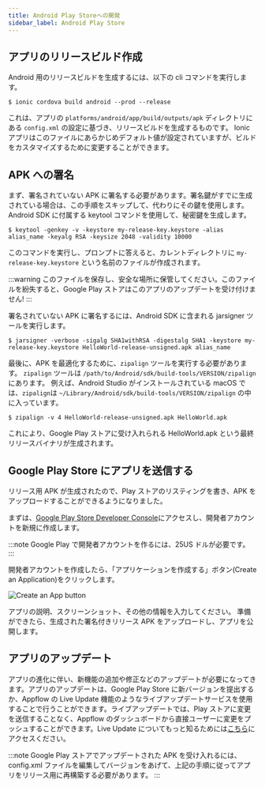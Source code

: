 ```yaml
---
title: Android Play Storeへの開発
sidebar_label: Android Play Store
---
```


<head>
  <title>Android Play Storeでのリリース: Publish Your Ionic Apps</title>
  <meta
    name="description"
    content="Ionic documentation for Android Play Store app deployment. Read about how to generate a release build and publish your Ionic apps to the Google Play Store."
  />
</head>

## アプリのリリースビルド作成

Android 用のリリースビルドを生成するには、以下の cli コマンドを実行します。

```shell
$ ionic cordova build android --prod --release
```

これは、アプリの `platforms/android/app/build/outputs/apk` ディレクトリにある `config.xml` の設定に基づき、リリースビルドを生成するものです。
Ionic アプリはこのファイルにあらかじめデフォルト値が設定されていますが、ビルドをカスタマイズするために変更することができます。

## APK への署名

まず、署名されていない APK に署名する必要があります。署名鍵がすでに生成されている場合は、この手順をスキップして、代わりにその鍵を使用します。
Android SDK に付属する keytool コマンドを使用して、秘密鍵を生成します。

```shell
$ keytool -genkey -v -keystore my-release-key.keystore -alias alias_name -keyalg RSA -keysize 2048 -validity 10000
```

このコマンドを実行し、プロンプトに答えると、カレントディレクトリに `my-release-key.keystore` という名前のファイルが作成されます。

:::warning
このファイルを保存し、安全な場所に保管してください。このファイルを紛失すると、Google Play ストアはこのアプリのアップデートを受け付けません!
:::

署名されていない APK に署名するには、Android SDK に含まれる jarsigner ツールを実行します。

```shell
$ jarsigner -verbose -sigalg SHA1withRSA -digestalg SHA1 -keystore my-release-key.keystore HelloWorld-release-unsigned.apk alias_name
```

最後に、APK を最適化するために、`zipalign` ツールを実行する必要があります。
`zipalign` ツールは `/path/to/Android/sdk/build-tools/VERSION/zipalign` にあります。
例えば、Android Studio がインストールされている macOS では、`zipalign`は `~/Library/Android/sdk/build-tools/VERSION/zipalign` の中に入っています。

```shell
$ zipalign -v 4 HelloWorld-release-unsigned.apk HelloWorld.apk
```

これにより、Google Play ストアに受け入れられる HelloWorld.apk という最終リリースバイナリが生成されます。

## Google Play Store にアプリを送信する

リリース用 APK が生成されたので、Play ストアのリスティングを書き、APK をアップロードすることができるようになりました。

まずは、[Google Play Store Developer Console](https://play.google.com/apps/publish)にアクセスし、開発者アカウントを新規に作成します。

:::note
Google Play で開発者アカウントを作るには、25US ドルが必要です。
:::

開発者アカウントを作成したら、「アプリケーションを作成する」ボタン(Create an Application)をクリックします。

![Create an App button](/img/publishing/newAppGPlay.png)

アプリの説明、スクリーンショット、その他の情報を入力してください。
準備ができたら、生成された署名付きリリース APK をアップロードし、アプリを公開します。

## アプリのアップデート

アプリの進化に伴い、新機能の追加や修正などのアップデートが必要になってきます。アプリのアップデートは、Google Play Store に新バージョンを提出するか、Appflow の Live Update 機能のようなライブアップデートサービスを使用することで行うことができます。ライブアップデートでは、Play ストアに変更を送信することなく、Appflow のダッシュボードから直接ユーザーに変更をプッシュすることができます。Live Update についてもっと知るためには<a href="https://ionic.io/docs/appflow/deploy/intro" target="_blank">こちら</a>にアクセスください。

:::note
Google Play ストアでアップデートされた APK を受け入れるには、config.xml ファイルを編集してバージョンをあげて、上記の手順に従ってアプリをリリース用に再構築する必要があります。
:::
